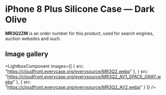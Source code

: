 
# iPhone 8 Plus Silicone Case — Dark Olive

<Callout type='info' emoji='👉🏻'>**MR3Q2ZM** is an order number for this product, used for search engines, auction websites and such.</Callout>

## Image gallery

<LightboxComponent
    images={[
      {
        src: "https://cloudfront.everycase.org/everysource/MR3Q2.webp"
      },
      {
        src: "https://cloudfront.everycase.org/everysource/MR3Q2_AV1_SPACE_GRAY.webp"
      },
      {
        src: "https://cloudfront.everycase.org/everysource/MR3Q2_AV2.webp"
      }
    ]}
  />
